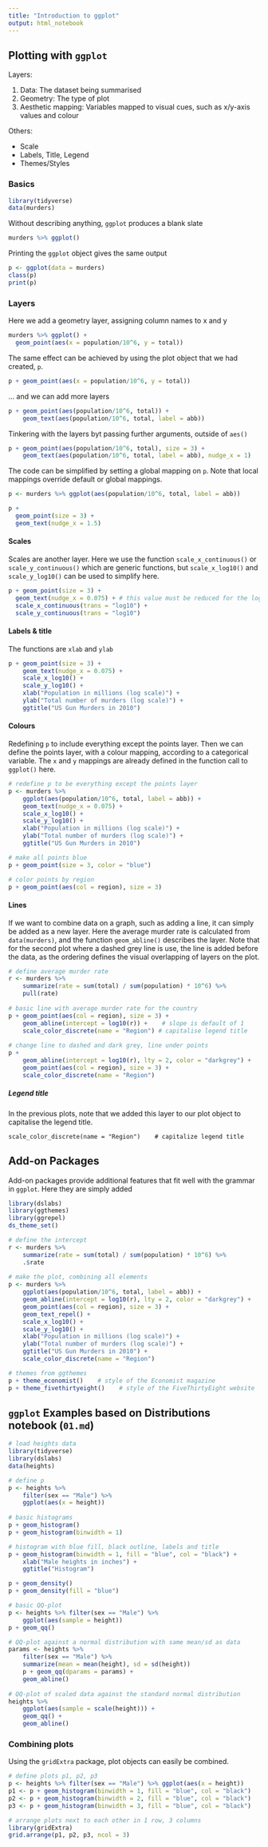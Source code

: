 ```yaml
---
title: "Introduction to ggplot"
output: html_notebook
---
```


## Plotting with `ggplot`

Layers:

1. Data: The dataset being summarised
2. Geometry: The type of plot
3. Aesthetic mapping: Variables mapped to visual cues, such as x/y-axis values and colour

Others:

- Scale
- Labels, Title, Legend
- Themes/Styles

### Basics

```r
library(tidyverse)
data(murders)
```

Without describing anything, `ggplot` produces a blank slate

```r
murders %>% ggplot()
```
Printing the `ggplot` object gives the same output

```r
p <- ggplot(data = murders)
class(p)
print(p)
```
### Layers

Here we add a geometry layer, assigning column names to x and y

```r
murders %>% ggplot() +
  geom_point(aes(x = population/10^6, y = total))
```
The same effect can be achieved by using the plot object that we had created, `p`.

```r
p + geom_point(aes(x = population/10^6, y = total))
```
... and we can add more layers

```r
p + geom_point(aes(population/10^6, total)) +
    geom_text(aes(population/10^6, total, label = abb))
```
Tinkering with the layers byt passing further arguments, outside of `aes()`

```r
p + geom_point(aes(population/10^6, total), size = 3) +
    geom_text(aes(population/10^6, total, label = abb), nudge_x = 1)
```
The code can be simplified by setting a global mapping on `p`. Note that local mappings override default or global mappings.

```r
p <- murders %>% ggplot(aes(population/10^6, total, label = abb))

p + 
  geom_point(size = 3) +
  geom_text(nudge_x = 1.5)
```

#### Scales

Scales are another layer. Here we use the function `scale_x_continuous()` or `scale_y_continuous()` which are generic functions, but `scale_x_log10()` and `scale_y_log10()` can be used to simplify here.

```r
p + geom_point(size = 3) +
  geom_text(nudge_x = 0.075) + # this value must be reduced for the log plot
  scale_x_continuous(trans = "log10") +
  scale_y_continuous(trans = "log10")
```

#### Labels & title

The functions are `xlab` and `ylab`

```r
p + geom_point(size = 3) +
    geom_text(nudge_x = 0.075) +
    scale_x_log10() +
    scale_y_log10() +
    xlab("Population in millions (log scale)") +
    ylab("Total number of murders (log scale)") +
    ggtitle("US Gun Murders in 2010")
```

#### Colours

Redefining `p` to include everything except the points layer. Then we can define the points layer, with a colour mapping, according to a categorical variable. The `x` and `y` mappings are already defined in the function call to `ggplot()` here.

```r
# redefine p to be everything except the points layer
p <- murders %>%
    ggplot(aes(population/10^6, total, label = abb)) +
    geom_text(nudge_x = 0.075) +
    scale_x_log10() +
    scale_y_log10() +
    xlab("Population in millions (log scale)") +
    ylab("Total number of murders (log scale)") +
    ggtitle("US Gun Murders in 2010")

# make all points blue
p + geom_point(size = 3, color = "blue")

# color points by region
p + geom_point(aes(col = region), size = 3)
```

#### Lines

If we want to combine data on a graph, such as adding a line, it can simply be added as a new layer. Here the average murder rate is calculated from `data(murders)`, and the function `geom_abline()` describes the layer. Note that for the second plot where a dashed grey line is use, the line is added before the data, as the ordering defines the visual overlapping of layers on the plot.

```r
# define average murder rate
r <- murders %>%
    summarize(rate = sum(total) / sum(population) * 10^6) %>%
    pull(rate)
    
# basic line with average murder rate for the country
p + geom_point(aes(col = region), size = 3) +
    geom_abline(intercept = log10(r)) +    # slope is default of 1
    scale_color_discrete(name = "Region") # capitalise legend title
    
# change line to dashed and dark grey, line under points
p + 
    geom_abline(intercept = log10(r), lty = 2, color = "darkgrey") +
    geom_point(aes(col = region), size = 3) + 
    scale_color_discrete(name = "Region")
```

##### Legend title

In the previous plots, note that we added this layer to our plot object to capitalise the legend title.

```scale_color_discrete(name = "Region")    # capitalize legend title```

## Add-on Packages

Add-on packages provide additional features that fit well with the grammar in `ggplot`. Here they are simply added

```r
library(dslabs)
library(ggthemes)
library(ggrepel)
ds_theme_set()

# define the intercept
r <- murders %>%
    summarize(rate = sum(total) / sum(population) * 10^6) %>%
    .$rate
    
# make the plot, combining all elements
p <- murders %>%
    ggplot(aes(population/10^6, total, label = abb)) +
    geom_abline(intercept = log10(r), lty = 2, color = "darkgrey") +
    geom_point(aes(col = region), size = 3) +
    geom_text_repel() +
    scale_x_log10() +
    scale_y_log10() +
    xlab("Population in millions (log scale)") +
    ylab("Total number of murders (log scale)") +
    ggtitle("US Gun Murders in 2010") +
    scale_color_discrete(name = "Region")

# themes from ggthemes
p + theme_economist()    # style of the Economist magazine
p + theme_fivethirtyeight()    # style of the FiveThirtyEight website
```

## `ggplot` Examples based on Distributions notebook (`01.md`)

```r
# load heights data
library(tidyverse)
library(dslabs)
data(heights)

# define p
p <- heights %>%
    filter(sex == "Male") %>%
    ggplot(aes(x = height))
    
# basic histograms
p + geom_histogram()
p + geom_histogram(binwidth = 1)

# histogram with blue fill, black outline, labels and title
p + geom_histogram(binwidth = 1, fill = "blue", col = "black") +
    xlab("Male heights in inches") +
    ggtitle("Histogram")
```

```r
p + geom_density()
p + geom_density(fill = "blue")
```

```r
# basic QQ-plot
p <- heights %>% filter(sex == "Male") %>%
    ggplot(aes(sample = height))
p + geom_qq()

# QQ-plot against a normal distribution with same mean/sd as data
params <- heights %>%
    filter(sex == "Male") %>%
    summarize(mean = mean(height), sd = sd(height))
    p + geom_qq(dparams = params) +
    geom_abline()
    
# QQ-plot of scaled data against the standard normal distribution
heights %>%
    ggplot(aes(sample = scale(height))) +
    geom_qq() +
    geom_abline()
```

### Combining plots

Using the `gridExtra` package, plot objects can easily be combined.

```r
# define plots p1, p2, p3
p <- heights %>% filter(sex == "Male") %>% ggplot(aes(x = height))
p1 <- p + geom_histogram(binwidth = 1, fill = "blue", col = "black")
p2 <- p + geom_histogram(binwidth = 2, fill = "blue", col = "black")
p3 <- p + geom_histogram(binwidth = 3, fill = "blue", col = "black")

# arrange plots next to each other in 1 row, 3 columns
library(gridExtra)
grid.arrange(p1, p2, p3, ncol = 3)
```

